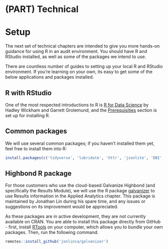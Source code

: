 # (PART) Technical {-}

# Setup 

The next set of technical chapters are intended to give you more hands-on guidance for using R in an audit environment. You should have R and RStudio installed, as well as some of the packages we intend to use.

There are countless number of guides to setting up your local R and RStudio environment. If you're learning on your own, its easy to get some of the below applications and packages installed.

## R with RStudio {#setup-r}

One of the most respected introductions to R is [R for Data Science](https://r4ds.had.co.nz/introduction.html) by Hadley Wickham and Garrett Grolemund, and the [Prerequisities](https://r4ds.had.co.nz/introduction.html#prerequisites) section is set up for installing R. 

## Common packages

We will use several common packages; if you haven't installed them yet, feel free to install them into R:

```r
install.packages(c('tidyverse', 'lubridate', 'httr', 'jsonlite', 'DBI', 'devtools'))
```

## Highbond R package

For those customers who use the cloud-based Galvanize Highbond (and specifically the Results Module), we will use the R package [galvanizer](https://github.com/jonlinca/galvanizer) to use Results information in the Applied Analytics chapter. This package is maintained by Jonathan Lin during his spare time, and any issues or suggestions on its improvement would be appreciated.

As these packages are in active development, they are not currently available on CRAN. You are able to install this package directly from GitHub - first, install [RTools](https://cran.r-project.org/bin/windows/Rtools/) on your computer, which allows you to bundle your own packages. Then, run the following command.

```r
remotes::install_github('jonlinca/galvanizer')
```


